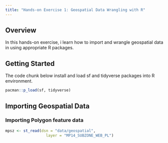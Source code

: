 ```yaml
---
title: "Hands-on Exercise 1: Geospatial Data Wrangling with R"
---
```


## Overview

In this hands-on exercise, i learn how to import and wrangle geospatial data in using appropriate R packages.

## Getting Started

The code chunk below install and load sf and tidyverse packages into R environment.

```r
pacman::p_load(sf, tidyverse)

```

## Importing Geospatial Data

### Importing Polygon feature data

```r
mpsz <- st_read(dsn = "data/geospatial", 
                  layer = "MP14_SUBZONE_WEB_PL")
```
